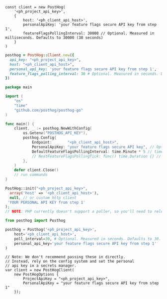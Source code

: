 <MultiLanguage>

```node
const client = new PostHog(
    '<ph_project_api_key>',
    { 
        host: '<ph_client_api_host>',
        personalApiKey: 'your feature flags secure API key from step 1',
        featureFlagsPollingInterval: 30000 // Optional. Measured in milliseconds. Defaults to 30000 (30 seconds)
    }
) 
```

```ruby
posthog = PostHog::Client.new({
  api_key: "<ph_project_api_key>",
  host: "<ph_client_api_host>",
  personal_api_key: 'your feature flags secure API key from step 1',
  feature_flags_polling_interval: 30 # Optional. Measured in seconds. Defaults to 30.
})
```

```go
package main

import (
    "os"
    "time"
    "github.com/posthog/posthog-go"
)

func main() {
	client, _ := posthog.NewWithConfig(
		os.Getenv("POSTHOG_API_KEY"),
		posthog.Config{
			Endpoint:       "<ph_client_api_host>",
			PersonalApiKey: "your feature flags secure API key", // Optional, but much more performant. If this token is not supplied, then fetching feature flag values will be slower.
            DefaultFeatureFlagsPollingInterval: time.Minute * 5 // time.Duration // Optional. Defaults to 5 minutes.
            // NextFeatureFlagsPollingTick: func() time.Duration {} // Optional. Use this to sync polling intervals between instances. For an example see: https://github.com/PostHog/posthog-go/pull/36#issuecomment-1991734125
		},
	)
	defer client.Close()
	// run commands
}
```

```php
PostHog::init("<ph_project_api_key>",
  array('host' => '<ph_client_api_host>'),
  null, // or custom http client
 'YOUR PERSONAL API KEY from step 1'
);
// NOTE: PHP currently doesn't support a poller, so you'll need to reload flags as and when needed, or re-initialize the posthog client
```

```python
from posthog import Posthog

posthog = Posthog('<ph_project_api_key>', 
    host='<ph_client_api_host>',
    poll_interval=30, # Optional. Measured in seconds. Defaults to 30.
    personal_api_key='your feature flags secure API key from step 1'
)
```

```dotnet
// Note: We don't recommend passing these in directly.
// Instead, rely on the config system and set the personal 
// api key in a secrets manager.
var client = new PostHogClient(
    new PostHogOptions {
        ProjectApiKey = "<ph_project_api_key>",
        PersonalApiKey = "your feature flags secure API key from step 1"
    });
```

</MultiLanguage>